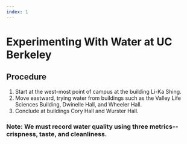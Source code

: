 ```yaml
---
index: 1
---
```


# Experimenting With Water at UC Berkeley

## Procedure

1. Start at the west-most point of campus at the building Li-Ka Shing.
2. Move eastward, trying water from buildings such as the Valley Life Sciences Building, Dwinelle Hall, and Wheeler Hall.
3. Conclude at buildings Cory Hall and Wurster Hall.

### Note: We must record water quality using three metrics-- crispness, taste, and cleanliness. 

